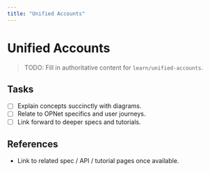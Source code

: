 ```yaml
---
title: "Unified Accounts"
---
```


# Unified Accounts

> TODO: Fill in authoritative content for `learn/unified-accounts`.

## Tasks
- [ ] Explain concepts succinctly with diagrams.
- [ ] Relate to OPNet specifics and user journeys.
- [ ] Link forward to deeper specs and tutorials.

## References
- Link to related spec / API / tutorial pages once available.
